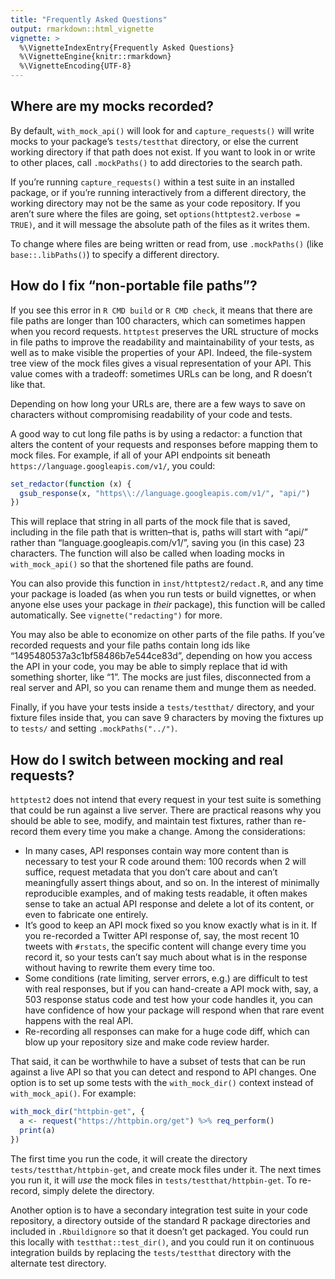 ```yaml
---
title: "Frequently Asked Questions"
output: rmarkdown::html_vignette
vignette: >
  %\VignetteIndexEntry{Frequently Asked Questions}
  %\VignetteEngine{knitr::rmarkdown}
  %\VignetteEncoding{UTF-8}
---
```


## Where are my mocks recorded?

By default, `with_mock_api()` will look for and `capture_requests()` will
write mocks to your package's `tests/testthat` directory, or else the current
working directory if that path does not exist. If you want to look in or
write to other places, call `.mockPaths()` to add directories to the search
path.

If you're running `capture_requests()` within a test suite in an installed package, or if you're running interactively from a different directory, the working directory may not be the same as your code repository. If you aren't sure where the files are going, set `options(httptest2.verbose = TRUE)`, and it will message the absolute path of the files as it writes them.

To change where files are being written or read from, use `.mockPaths()` (like `base::.libPaths()`) to specify a different directory.

## How do I fix "non-portable file paths"?

If you see this error in `R CMD build` or `R CMD check`, it means that there are file paths are longer than 100 characters, which can sometimes happen when you record requests. `httptest` preserves the URL structure of mocks in file paths to improve the readability and maintainability of your tests, as well as to make visible the properties of your API.
Indeed, the file-system tree view of the mock files gives a visual representation of your API. This value comes with a tradeoff: sometimes URLs can be long, and R doesn't like that.

Depending on how long your URLs are, there are a few ways to save on characters without compromising readability of your code and tests.

A good way to cut long file paths is by using a redactor: a function that alters the content of your requests and responses before mapping them to mock files. For example, if all of your API endpoints sit beneath `https://language.googleapis.com/v1/`, you could:

```r
set_redactor(function (x) {
  gsub_response(x, "https\\://language.googleapis.com/v1/", "api/")
})
```

This will replace that string in all parts of the mock file that is saved, including in the file path that is written--that is, paths will start with "api/" rather than "language.googleapis.com/v1/", saving you (in this case) 23 characters. The function will also be called when loading mocks in `with_mock_api()` so that the shortened file paths are found.

You can also provide this function in `inst/httptest2/redact.R`, and any time your package is loaded (as when you run tests or build vignettes, or when anyone else uses your package in *their* package), this function will be called automatically. See `vignette("redacting")` for more.

You may also be able to economize on other parts of the file paths. If you've recorded requests and your file paths contain long ids like "1495480537a3c1bf58486b7e544ce83d", depending on how you access the API in your code, you may be able to simply replace that id with something shorter, like "1". The mocks are just files, disconnected from a real server and API, so you can rename them and munge them as needed.

Finally, if you have your tests inside a `tests/testthat/` directory, and your fixture files inside that, you can save 9 characters by moving the fixtures up to `tests/` and setting `.mockPaths("../")`.

## How do I switch between mocking and real requests?

`httptest2` does not intend that every request in your test suite is something that could be run against a live server. There are practical reasons why you should be able to see, modify, and maintain test fixtures, rather than re-record them every time you make a change. Among the considerations:

* In many cases, API responses contain way more content than is necessary to test your R code around them: 100 records when 2 will suffice, request metadata that you don't care about and can't meaningfully assert things about, and so on. In the interest of minimally reproducible examples, and of making tests readable, it often makes sense to take an actual API response and delete a lot of its content, or even to fabricate one entirely.
* It's good to keep an API mock fixed so you know exactly what is in it. If you re-recorded a Twitter API response of, say, the most recent 10 tweets with `#rstats`, the specific content will change every time you record it, so your tests can't say much about what is in the response without having to rewrite them every time too.
* Some conditions (rate limiting, server errors, e.g.) are difficult to test with real responses, but if you can hand-create a API mock with, say, a 503 response status code and test how your code handles it, you can have confidence of how your package will respond when that rare event happens with the real API.
* Re-recording all responses can make for a huge code diff, which can blow up your repository size and make code review harder.

That said, it can be worthwhile to have a subset of tests that can be run against a live API so that you can detect and respond to API changes. One option is to set up some tests with the `with_mock_dir()` context instead of `with_mock_api()`. For example:

```r
with_mock_dir("httpbin-get", {
  a <- request("https://httpbin.org/get") %>% req_perform()
  print(a)
})
```

The first time you run the code, it will create the directory `tests/testthat/httpbin-get`,
 and create mock files under it.
The next times you run it, it will _use_ the mock files in `tests/testthat/httpbin-get`.
To re-record, simply delete the directory.

Another option is to have a secondary integration test suite in your code repository, a directory outside of the standard R package directories and included in `.Rbuildignore` so that it doesn't get packaged. You could run this locally with `testthat::test_dir()`, and you could run it on continuous integration builds by replacing the `tests/testthat` directory with the alternate test directory.
